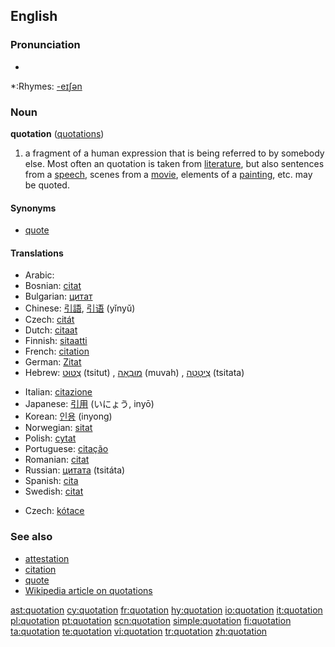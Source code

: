 ==English==
{{wikipedia}}
===Pronunciation===
*{{audio|en-us-quotation.ogg|Audio (US)}}

*:Rhymes: [[Rhymes:English:-eɪʃǝn|-eɪʃǝn]]

===Noun===
'''quotation''' ([[quotations]])

# a fragment of a human expression that is being referred to by somebody else.  Most often an quotation is taken from [[literature]], but also sentences from a [[speech]], scenes from a [[movie]], elements of a [[painting]], etc. may be quoted.

====Synonyms====
*[[quote]]

====Translations====
{{trans-top|fragment of a human expression}}
*Arabic: {{ARchar|[[اقتباس]]}} {{IPAchar|(iqtibās)}} {{m}}
*Bosnian: [[citat]] {{m}}
*Bulgarian: [[цитат]] {{m}}
*Chinese: [[引語]], [[引语]] (yǐnyǔ)
*Czech: [[citát]] {{m}}
*Dutch: [[citaat]] {{n}}
*Finnish: [[sitaatti]] {{n}}
*French: [[citation]] {{f}}
*German: [[Zitat]] {{n}}
*Hebrew: [[צטוט|צִטּוּט]] (tsitut) {{f}}, [[מובאה|מוּבָאָה]] (muvah) {{f}}, [[ציטטה|צִיטָטָה]] (tsitata) {{f}}
{{trans-mid}}
*Italian: [[citazione]] {{f}}
*Japanese: [[引用]] (いにょう, inyō)
*Korean: [[인용]] (inyong)
*Norwegian: [[sitat]] {{n}}
*Polish: [[cytat]] {{m}}
*Portuguese: [[citação]] {{f}}
*Romanian: [[citat]] {{n}}
*Russian: [[цитата]] (tsitáta) {{f}}
*Spanish: [[cita]] {{f}}
*Swedish: [[citat]] {{n}}
{{trans-bottom}}

{{trans-top|naming the price of a financial security}}
*Czech: [[kótace]] {{f}}
{{trans-mid}}
{{trans-bottom}}

===See also===
*[[attestation]]
*[[citation]]
*[[quote]]
*[[w:Quotation|Wikipedia article on quotations]]

[[ast:quotation]]
[[cy:quotation]]
[[fr:quotation]]
[[hy:quotation]]
[[io:quotation]]
[[it:quotation]]
[[pl:quotation]]
[[pt:quotation]]
[[scn:quotation]]
[[simple:quotation]]
[[fi:quotation]]
[[ta:quotation]]
[[te:quotation]]
[[vi:quotation]]
[[tr:quotation]]
[[zh:quotation]]